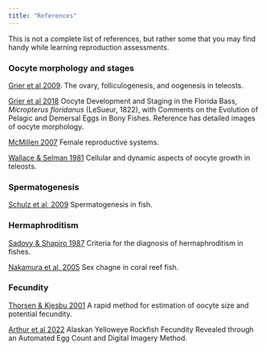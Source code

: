 ```yaml
---
title: "References"
---
```


This is not a complete list of references, but rather some that you may find handy while learning reproduction assessments.

### Oocyte morphology and stages

[Grier et al 2009](https://drive.google.com/file/d/1XPBpsYk76ZMDnJyL5BQ7HuNaCDIU5YRW/view?usp=sharing). The ovary, folliculogenesis, and oogenesis in teleosts.

[Grier et al 2018](https://drive.google.com/file/d/1H6SHT_L-UIuygzl_JFedUgUgJ4nmSlml/view?usp=sharing)  Oocyte Development and Staging in the Florida Bass, *Micropterus floridanus* (LeSueur, 1822), with Comments on the Evolution of Pelagic and Demersal Eggs in Bony Fishes. Reference has detailed images of oocyte morphology.

[McMillen 2007](https://drive.google.com/file/d/1nZd2RUWvJCD9BJEgyc00mns1ivRrgBvz/view?usp=sharing) Female reproductive systems.

[Wallace & Selman 1981](https://drive.google.com/file/d/1U8RQSfAVVWFBEAMZLLnptmqI1CMr1HLe/view?usp=sharing) Cellular and dynamic aspects of oocyte growth in teleosts.

### Spermatogenesis
[Schulz et al. 2009](https://drive.google.com/file/d/1V9tL-VxQgIoSnTi51Q7cYrw8CcpddzJN/view?usp=sharing) Spermatogenesis in fish.

### Hermaphroditism 
[Sadovy & Shapiro 1987](https://drive.google.com/file/d/1fLUxT0uDDrm3CNn49kC_OdP0bU_MqThk/view?usp=sharing) Criteria for the diagnosis of hermaphroditism in fishes.

[Nakamura et al. 2005](https://drive.google.com/file/d/1chL2Pej0zzzHkPX222tPiee0ufGn2RRp/view?usp=sharing) Sex chagne in coral reef fish.

### Fecundity

[Thorsen & Kjesbu 2001](https://drive.google.com/file/d/1FC3NSAcdem6_QEwQT1cykpFt0ycqxGs0/view?usp=sharing) A rapid method for estimation of oocyte size and potential fecundity.

[Arthur et al 2022](https://drive.google.com/file/d/1l1Ax4BFxslA-mUAEpvelS7mkQSsPez0F/view?usp=sharing) Alaskan Yelloweye Rockfish Fecundity Revealed through an Automated Egg Count and Digital Imagery Method.